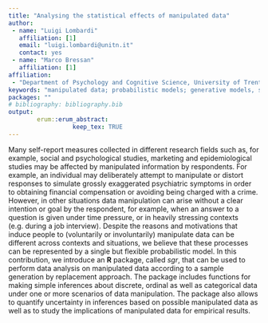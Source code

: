 ```yaml
---
title: "Analysing the statistical effects of manipulated data"
author:
 - name: "Luigi Lombardi"
   affiliation: [1]
   email: "luigi.lombardi@unitn.it"
   contact: yes
 - name: "Marco Bressan"
   affiliation: [1]
affiliation:
 - "Department of Psychology and Cognitive Science, University of Trento"
keywords: "manipulated data; probabilistic models; generative models, sample generation by replacement "
packages: ""
# bibliography: bibliography.bib
output:  
        erum::erum_abstract:
                  keep_tex: TRUE
---
```


Many self-report measures collected in different research fields such as, for example, social and psychological studies, marketing and epidemiological studies may be affected by manipulated information by respondents. For example, an individual may deliberately attempt to manipulate or distort responses to simulate grossly exaggerated psychiatric symptoms in order to obtaining financial compensation or avoiding being charged with a crime. However, in other situations data manipulation can arise without a clear intention or goal by the respondent, for example, when an answer to a question is given under time pressure, or in heavily stressing contexts (e.g. during a job interview). Despite the reasons and motivations that induce people to (voluntarily or involuntarily) manipulate data can be different across contexts and situations, we believe that these processes can be represented by a single but flexible probabilistic model. In this contribution, we introduce an **R** package, called *sgr*, that can be used to perform data analysis on manipulated data according to a sample generation by replacement approach. The package includes functions for making simple inferences about discrete, ordinal as well as categorical data under one or more scenarios of data manipulation. The package also allows to quantify uncertainty in inferences based on possible manipulated data as well as to study the implications of manipulated data for empirical results.
<!--  -->
<!--  -->
<!--  -->
